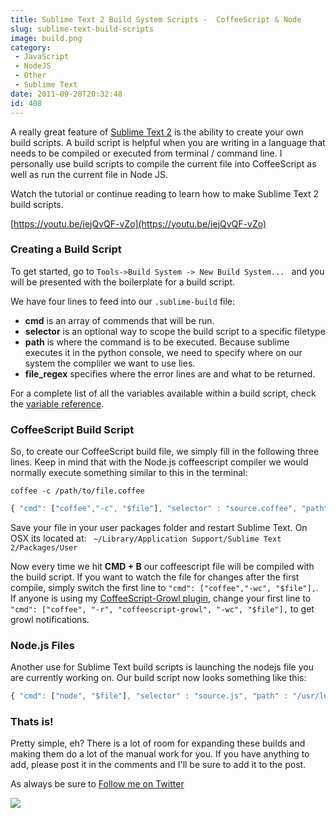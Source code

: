 ```yaml
---
title: Sublime Text 2 Build System Scripts -  CoffeeScript & Node
slug: sublime-text-build-scripts
image: build.png
category:
 - JavaScript
 - NodeJS
 - Other
 - Sublime Text
date: 2011-09-28T20:32:48
id: 408
---
```


A really great feature of [Sublime Text 2](http://www.sublimetext.com/2) is the ability to create your own build scripts. A build script is helpful when you are writing in a language that needs to be compiled or executed from terminal / command line. I personally use build scripts to compile the current file into CoffeeScript as well as run the current file in Node JS.

Watch the tutorial or continue reading to learn how to make Sublime Text 2 build scripts.

[https://youtu.be/iejQvQF-vZo](https://youtu.be/iejQvQF-vZo)

### Creating a Build Script

To get started, go to `Tools->Build System -> New Build System... ` and you will be presented with the boilerplate for a build script.

We have four lines to feed into our `.sublime-build` file:

* **cmd** is an array of commends that will be run.
* **selector** is an optional way to scope the build script to a specific filetype
* **path** is where the command is to be executed. Because sublime executes it in the python console, we need to specify where on our system the compliler we want to use lies.
* **file_regex** specifies where the error lines are and what to be returned.

For a complete list of all the variables available within a build script, check the [variable reference](http://sublimetext.info/docs/en/reference/build_systems.html).

### CoffeeScript Build Script

So, to create our CoffeeScript build file, we simply fill in the following three lines. Keep in mind that with the Node.js coffeescript compiler we would normally execute something similar to this in the terminal:

`coffee -c /path/to/file.coffee` 

```js
{ "cmd": ["coffee","-c", "$file"], "selector" : "source.coffee", "path" : "/usr/local/bin" }
```

Save your file in your user packages folder and restart Sublime Text. On OSX its located at:
` ~/Library/Application Support/Sublime Text 2/Packages/User`

Now every time we hit **CMD + B** our coffeescript file will be compiled with the build script. If you want to watch the file for changes after the first compile, simply switch the first line to
`"cmd": ["coffee","-wc", "$file"],`. If anyone is using my [CoffeeScript-Growl plugin](https://github.com/wesbos/coffeescript-growl), change your first line to `"cmd": ["coffee", "-r", "coffeescript-growl", "-wc", "$file"],` to get growl notifications.

### Node.js Files

Another use for Sublime Text build scripts is launching the nodejs file you are currently working on. Our build script now looks something like this:
```js
{ "cmd": ["node", "$file"], "selector" : "source.js", "path" : "/usr/local/bin" }
```

### Thats is!

Pretty simple, eh? There is a lot of room for expanding these builds and making them do a lot of the manual work for you. If you have anything to add, please post it in the comments and I'll be sure to add it to the post.

As always be sure to [Follow me on Twitter](http://www.twitter.com)

[![](facebook-share2.png)](https://sublimetextbook.com/?utm_source=buildsystems&utm_medium=banner&utm_campaign=product)
